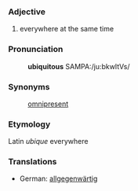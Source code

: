 ===Adjective===

# everywhere at the same time

===Pronunciation===

:'''ubiquitous''' SAMPA:/ju:bkwItVs/

===Synonyms===

: [[omnipresent]]

===Etymology===

Latin ''ubique'' everywhere

===Translations===

*German: [[allgegenwärtig]]